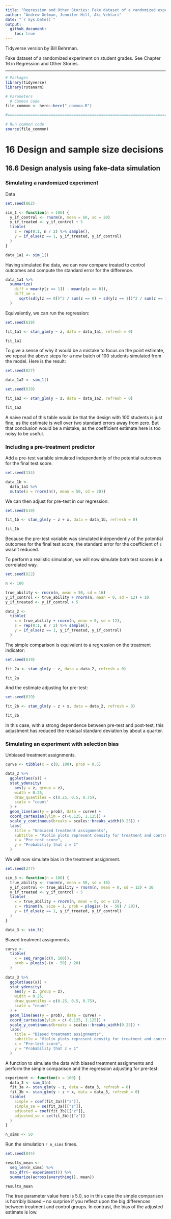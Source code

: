 ```yaml
---
title: "Regression and Other Stories: Fake dataset of a randomized experiment on student grades"
author: "Andrew Gelman, Jennifer Hill, Aki Vehtari"
date: "`r Sys.Date()`"
output:
  github_document:
    toc: true
---
```

Tidyverse version by Bill Behrman.

Fake dataset of a randomized experiment on student grades. See
Chapter 16 in Regression and Other Stories.

-------------

```r
# Packages
library(tidyverse)
library(rstanarm)

# Parameters
  # Common code
file_common <- here::here("_common.R")

#===============================================================================

# Run common code
source(file_common)
```

# 16 Design and sample size decisions

## 16.6 Design analysis using fake-data simulation

### Simulating a randomized experiment

Data

```r
set.seed(862)

sim_1 <- function(n = 100) {
  y_if_control <- rnorm(n, mean = 60, sd = 20)
  y_if_treated <- y_if_control + 5
  tibble(
    z = rep(0:1, n / 2) %>% sample(),
    y = if_else(z == 1, y_if_treated, y_if_control)
  )
}

data_1a1 <- sim_1()
```

Having simulated the data, we can now compare treated to control outcomes and compute the standard error for the difference.

```r
data_1a1 %>% 
  summarize(
    diff = mean(y[z == 1]) - mean(y[z == 0]),
    diff_se = 
      sqrt(sd(y[z == 0])^2 / sum(z == 0) + sd(y[z == 1])^2 / sum(z == 1))
  )
```

Equivalently, we can run the regression:

```r
set.seed(619)

fit_1a1 <- stan_glm(y ~ z, data = data_1a1, refresh = 0)

fit_1a1
```

To give a sense of why it would be a mistake to focus on the point estimate, we repeat the above steps for a new batch of 100 students simulated from the model. Here is the result:

```r
set.seed(827)

data_1a2 <- sim_1()
```

```r
set.seed(619)

fit_1a2 <- stan_glm(y ~ z, data = data_1a2, refresh = 0)

fit_1a2
```

A naive read of this table would be that the design with 100 students is just fine, as the estimate is well over two standard errors away from zero. But that conclusion would be a mistake, as the coefficient estimate here is too noisy to be useful.

### Including a pre-treatment predictor

Add a pre-test variable simulated independently of the potential outcomes for the final test score.

```r
set.seed(134)

data_1b <- 
  data_1a1 %>% 
  mutate(x = rnorm(n(), mean = 50, sd = 20))
```

We can then adjust for pre-test in our regression:

```r
set.seed(619)

fit_1b <- stan_glm(y ~ z + x, data = data_1b, refresh = 0)

fit_1b
```

Because the pre-test variable was simulated independently of the potential outcomes for the final test score, the standard error for the coefficient of `z` wasn't reduced.

To perform a realistic simulation, we will now simulate both test scores in a correlated way.

```r
set.seed(822)

n <- 100

true_ability <- rnorm(n, mean = 50, sd = 16)
y_if_control <- true_ability + rnorm(n, mean = 0, sd = 12) + 10
y_if_treated <- y_if_control + 5

data_2 <- 
  tibble(
    x = true_ability + rnorm(n, mean = 0, sd = 12),
    z = rep(0:1, n / 2) %>% sample(),
    y = if_else(z == 1, y_if_treated, y_if_control)
  ) 
```

The simple comparison is equivalent to a regression on the treatment indicator:

```r
set.seed(619)

fit_2a <- stan_glm(y ~ z, data = data_2, refresh = 0)

fit_2a
```

And the estimate adjusting for pre-test:

```r
set.seed(619)

fit_2b <- stan_glm(y ~ z + x, data = data_2, refresh = 0)

fit_2b
```

In this case, with a strong dependence between pre-test and post-test, this adjustment has reduced the residual standard deviation by about a quarter.

### Simulating an experiment with selection bias

Unbiased treatment assignments.

```r
curve <- tibble(x = c(0, 100), prob = 0.5)

data_2 %>% 
  ggplot(aes(x)) +
  stat_ydensity(
    aes(y = z, group = z),
    width = 0.25,
    draw_quantiles = c(0.25, 0.5, 0.75),
    scale = "count"
  ) +
  geom_line(aes(y = prob), data = curve) +
  coord_cartesian(ylim = c(-0.125, 1.125)) +
  scale_y_continuous(breaks = scales::breaks_width(0.25)) +
  labs(
    title = "Unbiased treatment assignments",
    subtitle = "Violin plots represent density for treatment and control",
    x = "Pre-test score",
    y = "Probability that z = 1"
  )
```

We will now simulate bias in the treatment assignment.

```r
set.seed(277)

sim_3 <- function(n = 100) {
  true_ability <- rnorm(n, mean = 50, sd = 16)
  y_if_control <- true_ability + rnorm(n, mean = 0, sd = 12) + 10
  y_if_treated <- y_if_control + 5
  tibble(
    x = true_ability + rnorm(n, mean = 0, sd = 12),
    z = rbinom(n, size = 1, prob = plogis(-(x - 50) / 20)),
    y = if_else(z == 1, y_if_treated, y_if_control)
  )
}

data_3 <- sim_3()
```

Biased treatment assignments.

```r
curve <- 
  tibble(
    x = seq_range(c(0, 100)),
    prob = plogis(-(x - 50) / 20)
  )
  
data_3 %>% 
  ggplot(aes(x)) +
  stat_ydensity(
    aes(y = z, group = z),
    width = 0.25,
    draw_quantiles = c(0.25, 0.5, 0.75),
    scale = "count"
  ) +
  geom_line(aes(y = prob), data = curve) +
  coord_cartesian(ylim = c(-0.125, 1.125)) +
  scale_y_continuous(breaks = scales::breaks_width(0.25)) +
  labs(
    title = "Biased treatment assignments",
    subtitle = "Violin plots represent density for treatment and control",
    x = "Pre-test score",
    y = "Probability that z = 1"
  )
```

A function to simulate the data with biased treatment assignments and perform the simple comparison and the regression adjusting for pre-test:

```r
experiment <- function(n = 100) {
  data_3 <- sim_3(n)
  fit_3a <- stan_glm(y ~ z, data = data_3, refresh = 0)
  fit_3b <- stan_glm(y ~ z + x, data = data_3, refresh = 0)
  tibble(
    simple = coef(fit_3a)[["z"]],
    simple_se = se(fit_3a)[["z"]],
    adjusted = coef(fit_3b)[["z"]],
    adjusted_se = se(fit_3b)[["z"]] 
  )
}
```

```r
n_sims <- 50
```

Run the simulation `r n_sims` times.

```r
set.seed(844)

results_mean <- 
  seq_len(n_sims) %>% 
  map_dfr(~ experiment()) %>% 
  summarize(across(everything(), mean))

results_mean
```

The true parameter value here is 5.0, so in this case the simple comparison is horribly biased -- no surprise if you reflect upon the big differences between treatment and control groups. In contrast, the bias of the adjusted estimate is low.

